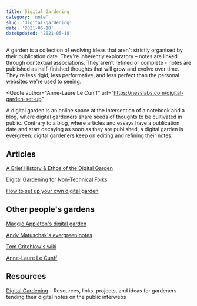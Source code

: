 ```yaml
---
title: Digital Gardening
category: 'note'
slug: 'digital-gardening'
date: '2021-05-18'
dateUpdated: '2021-05-18'
---
```


<Quote author="Maggie Appleton" url="https://maggieappleton.com/garden-history">
  A garden is a collection of evolving ideas that aren't strictly organised by
  their publication date. They're inherently exploratory – notes are linked
  through contextual associations. They aren't refined or complete - notes are
  published as half-finished thoughts that will grow and evolve over time.
  They're less rigid, less performative, and less perfect than the personal
  websites we're used to seeing.
</Quote>

<Quote
  author="Anne-Laure Le Cunff"
  url="https://nesslabs.com/digital-garden-set-up"
>
  A digital garden is an online space at the intersection of a notebook and a
  blog, where digital gardeners share seeds of thoughts to be cultivated in
  public. Contrary to a blog, where articles and essays have a publication date
  and start decaying as soon as they are published, a digital garden is
  evergreen: digital gardeners keep on editing and refining their notes.
</Quote>

## Articles

[A Brief History & Ethos of the Digital Garden](https://maggieappleton.com/garden-history)

[Digital Gardening for Non-Technical Folks](https://maggieappleton.com/nontechnical-gardening)

[How to set up your own digital garden](https://nesslabs.com/digital-garden-set-up)

## Other people's gardens

[Maggie Appleton's digital garden](https://maggieappleton.com/garden)

[Andy Matuschak's evergreen notes](https://notes.andymatuschak.org/Evergreen_notes)

[Tom Critchlow's wiki](https://tomcritchlow.com/wiki/)

[Anne-Laure Le Cunff](https://nesslabs.com/digital-garden-set-up)

## Resources

[Digital Gardening](https://github.com/MaggieAppleton/digital-gardeners) – Resources, links, projects, and ideas for gardeners tending their digital notes on the public interwebs
